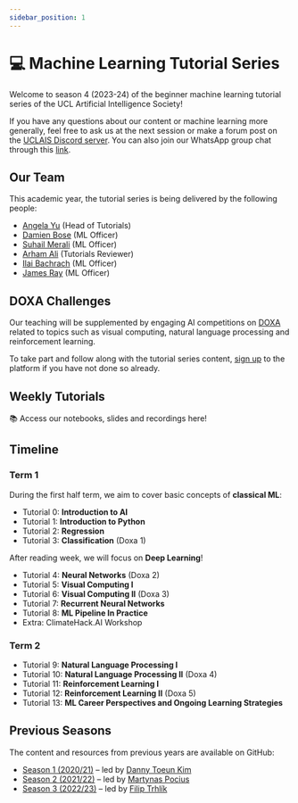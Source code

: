 ---
sidebar_position: 1
---


# 💻 Machine Learning Tutorial Series

Welcome to season 4 (2023-24) of the beginner machine learning tutorial series of the UCL Artificial Intelligence Society!

If you have any questions about our content or machine learning more generally, feel free to ask us at the next session or make a forum post on the [UCLAIS Discord server](https://discord.gg/KSUZuQx?ltclid=3f704b3b-9044-415a-a2d7-e41007214187). You can also join our WhatsApp group chat through this [link](https://chat.whatsapp.com/JWEJn7OWvWE8MBfm2uSBhh).

## Our Team

This academic year, the tutorial series is being delivered by the following people:

- [Angela Yu](#) (Head of Tutorials)
- [Damien Bose](#) (ML Officer)
- [Suhail Merali](#) (ML Officer)
- [Arham Ali](#) (Tutorials Reviewer)
- [Ilai Bachrach](#) (ML Officer)
- [James Ray](#) (ML Officer)

## DOXA Challenges

Our teaching will be supplemented by engaging AI competitions on [DOXA](https://doxaai.com/) related to topics such as visual computing, natural language processing and reinforcement learning.

To take part and follow along with the tutorial series content, [sign up](https://doxaai.com/sign-up) to the platform if you have not done so already.

## Weekly Tutorials

📚 Access our notebooks, slides and recordings here!

<DocCardList />

## Timeline

### Term 1

During the first half term, we aim to cover basic concepts of **classical ML**:

- Tutorial 0: **Introduction to AI**
- Tutorial 1: **Introduction to Python**
- Tutorial 2: **Regression**
- Tutorial 3: **Classification** (Doxa 1)

After reading week, we will focus on **Deep Learning**!

- Tutorial 4: **Neural Networks** (Doxa 2)
- Tutorial 5: **Visual Computing I**
- Tutorial 6: **Visual Computing II** (Doxa 3)
- Tutorial 7: **Recurrent Neural Networks**
- Tutorial 8: **ML Pipeline In Practice**
- Extra: ClimateHack.AI Workshop

### Term 2

- Tutorial 9: **Natural Language Processing I**
- Tutorial 10: **Natural Language Processing II** (Doxa 4)
- Tutorial 11: **Reinforcement Learning I**
- Tutorial 12: **Reinforcement Learning II** (Doxa 5)
- Tutorial 13: **ML Career Perspectives and Ongoing Learning Strategies**

## Previous Seasons

The content and resources from previous years are available on GitHub:

- [Season 1 (2020/21)](https://github.com/UCLAIS/Machine-Learning-Tutorials) &ndash; led by [Danny Toeun Kim](https://github.com/kimdanny)
- [Season 2 (2021/22)](https://github.com/UCLAIS/ML-Tutorials-Season-2) &ndash; led by [Martynas Pocius](https://github.com/MartynasPocius)
- [Season 3 (2022/23)](https://github.com/UCLAIS/ml-tutorials-season-3) &ndash; led by [Filip Trhlík](https://trhlikfilip.com/)
